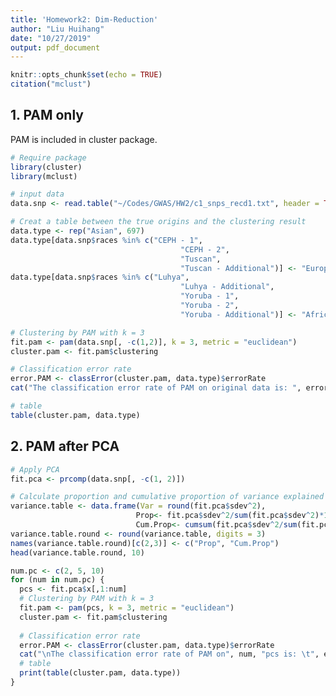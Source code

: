 ```yaml
---
title: 'Homework2: Dim-Reduction'
author: "Liu Huihang"
date: "10/27/2019"
output: pdf_document
---
```


```r
knitr::opts_chunk$set(echo = TRUE)
citation("mclust")
```

## 1. PAM only
PAM is included in cluster package.

```r
# Require package
library(cluster)
library(mclust)

# input data
data.snp <- read.table("~/Codes/GWAS/HW2/c1_snps_recd1.txt", header = TRUE)

# Creat a table between the true origins and the clustering result
data.type <- rep("Asian", 697)
data.type[data.snp$races %in% c("CEPH - 1",
                                      "CEPH - 2",
                                      "Tuscan",
                                      "Tuscan - Additional")] <- "European"
data.type[data.snp$races %in% c("Luhya",
                                      "Luhya - Additional",
                                      "Yoruba - 1",
                                      "Yoruba - 2",
                                      "Yoruba - Additional")] <- "African"

# Clustering by PAM with k = 3
fit.pam <- pam(data.snp[, -c(1,2)], k = 3, metric = "euclidean")
cluster.pam <- fit.pam$clustering

# Classification error rate
error.PAM <- classError(cluster.pam, data.type)$errorRate
cat("The classification error rate of PAM on original data is: ", error.PAM, "\n")

# table
table(cluster.pam, data.type)
```


## 2. PAM after PCA
```r
# Apply PCA
fit.pca <- prcomp(data.snp[, -c(1, 2)])

# Calculate proportion and cumulative proportion of variance explained by each PC
variance.table <- data.frame(Var = round(fit.pca$sdev^2),
                            Prop<- fit.pca$sdev^2/sum(fit.pca$sdev^2)*100,
                            Cum.Prop<- cumsum(fit.pca$sdev^2/sum(fit.pca$sdev^2)*100))
variance.table.round <- round(variance.table, digits = 3)
names(variance.table.round)[c(2,3)] <- c("Prop", "Cum.Prop")
head(variance.table.round, 10)
```

```r
num.pc <- c(2, 5, 10)
for (num in num.pc) {
  pcs <- fit.pca$x[,1:num]
  # Clustering by PAM with k = 3
  fit.pam <- pam(pcs, k = 3, metric = "euclidean")
  cluster.pam <- fit.pam$clustering
  
  # Classification error rate
  error.PAM <- classError(cluster.pam, data.type)$errorRate
  cat("\nThe classification error rate of PAM on", num, "pcs is: \t", error.PAM, "\n")
  # table
  print(table(cluster.pam, data.type))
}
```